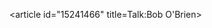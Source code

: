 <article id="15241466" title=Talk:Bob O'Brien>
	<talkpage id="15241466" title="Talk:Bob O'Brien">
{{WikiProjectBannerShell|1=
{{WikiProject Biography|living=yes|class=Stub|sports-work-group=yes|listas=Obrien, Bob}}
{{WikiProject Pennsylvania|class=Stub|importance=low}}
{{WikiProject Baseball|college=yes|dodgers=yes|class=Stub|importance=low}}
| blp=yes
}}
	</talkpage>
</article>